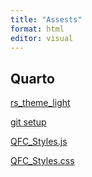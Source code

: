 ```yaml
---
title: "Assests"
format: html
editor: visual
---
```


## Quarto

[rs_theme_light](quarto/qfc_a11y-dark.rstheme)

[git setup](tutorials/Git%20Setup.html)

[QFC_Styles.js](quarto/QFC_styles.js)

[QFC_Styles.css](quarto/QFC_styles.css)

## 
